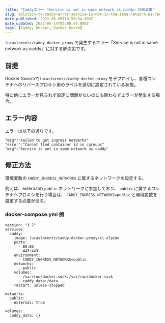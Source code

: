 ```yaml
---
title: "Caddyエラー「Service is not in same network as caddy」の解決策"
slug: solution-to-caddy-error-service-is-not-in-the-same-network-as-caddy
date_published: 2022-06-09T10:50:34.000Z
date_updated: 2022-06-14T02:06:49.000Z
tags: [Caddy, Docker, Docker Swarm]
---
```


`lucaslorentz/caddy-docker-proxy` で発生するエラー「Service is not in same network as caddy」に対する解決策です。

## 前提

Docker Swarmで`lucaslorentz/caddy-docker-proxy` をデプロイし、各種コンテナへのリバースプロキシ用のラベルを適切に設定されている状態。

特に他にエラーが見られず設定に問題がないのにも関わらずエラーが発生する場合。

## エラー内容

エラーは以下の通りです。

    "msg":"Failed to get ingress networks"
    "error":"Cannot find container id in cgroups"
    "msg":"Service is not in same network as caddy"

## 修正方法

環境変数の `CADDY_INGRESS_NETWORKS` に属するネットワークを設定する。

例えば、externalの `public` ネットワークに参加しており、 `public` に属するコンテナへプロキシを行う場合は、 `CADDY_INGRESS_NETWORKS=public` と環境変数を設定する必要がある。

### docker-compose.yml 例

    version: "3.7"
    services:
      caddy:
        image: lucaslorentz/caddy-docker-proxy:ci-alpine
        ports:
          - 80:80
          - 443:443
        environment:
          - CADDY_INGRESS_NETWORKS=public
        networks:
          - public
        volumes:
          - /var/run/docker.sock:/var/run/docker.sock
          - caddy_data:/data
        restart: unless-stopped
    
    networks:
      public:
        external: true
    
    volumes:
      caddy_data: {}
